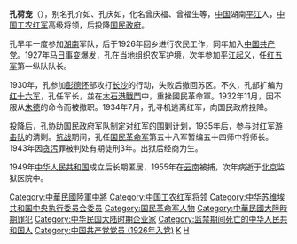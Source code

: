 {{unreferenced|time=2018-11-29T17:28:26+00:00}}
'''孔荷宠'''（{{bd|1896年||1956年|8月|catIdx=K孔}}），别名孔介如、孔庆如，化名曾庆福、曾福生等，[[中国|中国]]湖南[[平江|平江]]人，[[中国工农红军|中国工农红军]]高级将领，后投降[[国民政府|国民政府]]。

孔早年一度参加[[湖南|湖南]]军队，后于1926年回乡进行农民工作，同年加入[[中国共产党|中国共产党]]。1927年[[马日事变|马日事变]]爆发，孔在当地组织农军护境，次年参加[[平江起义|平江起义]]，任[[红五军|红五军]]第一纵队队长。

1930年，孔参加[[彭德怀|彭德怀]]部攻打[[长沙|长沙]]的行动，失败后撤回苏区。不久，孔部扩编为[[红十六军|红十六军]]，孔任军长，並在[[木石港戰鬥|木石港戰鬥]]中，重挫國民革命軍。1932年11月，因不服从[[朱德|朱德]]的命令而被撤职。1934年7月，孔寻机逃离红军，向国民政府投降。

投降后，孔协助国民政府军队制定对红军的围剿计划，1935年后，参与对红军[[游击队|游击队]]的清剿。[[抗战|抗战]]期间，孔任[[国民革命军|国民革命军]]第五十八军暂编五十四师中将师长。1943年因[[贪污|贪污]]罪被判处有期徒刑3年。出狱后经商为生。

1949年[[中华人民共和国|中华人民共和国]]成立后长期匿居，1955年在[[云南|云南]]被捕，次年病逝于[[北京|北京]]监狱医院中。

{{China-mil-bio-stub}}
{{DEFAULTSORT:K}}
[[Category:中華民國陸軍中將|Category:中華民國陸軍中將]]
[[Category:中国工农红军将领|Category:中国工农红军将领]]
[[Category:中华苏维埃共和国中央执行委员会委员|Category:中华苏维埃共和国中央执行委员会委员]]
[[Category:国民革命军人物|Category:国民革命军人物]]
[[Category:中華民國大陸時期罪犯|Category:中華民國大陸時期罪犯]]
[[Category:中华民国大陆时期企业家|Category:中华民国大陆时期企业家]]
[[Category:监禁期间死亡的中华人民共和国人|Category:监禁期间死亡的中华人民共和国人]]
[[Category:中国共产党党员_(1926年入党)|Category:中国共产党党员 (1926年入党)]]
[[Category:平江人|K]]
[[Category:孔姓|H]]